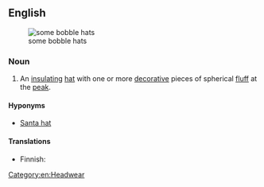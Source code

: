 ==English==
[[File:Fleece hats.jpg|thumb|some bobble hats]]

===Noun===
{{en-noun}}

# An [[insulating]] [[hat]] with one or more [[decorative]] pieces of spherical [[fluff]] at the [[peak]].

====Hyponyms====
* [[Santa hat]]

====Translations====
{{trans-top|insulating hat with decorative fluff at the peak}}
* Finnish: {{t|fi|tupsulakki}}
{{trans-mid}}
{{trans-bottom}}

[[Category:en:Headwear]]